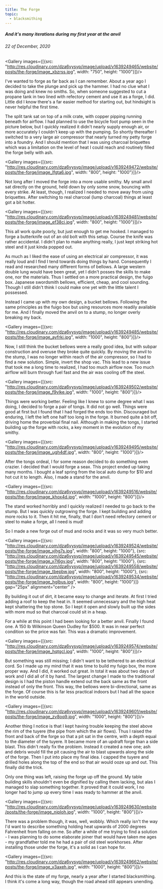 ```yaml
---
title: The Forge
topic:
  - blacksmithing
---
```


##### And it's many iterations during my first year at the anvil

###### 22 of December, 2020

<Gallery images={[{src: "http://res.cloudinary.com/dza6vysyp/image/upload/v1639249465/website/posts/the-forge/image_xbzrss.jpg", width: "750", height: "1000"}]}/>

I've wanted to forge as far back as I can remember. About a year ago I decided to take the plunge and pick up the hammer. I had no clue what I was doing and knew no smiths. So, when someone suggested to cut a propane tank in two lined with refectory cement and use it as a forge, I did. Little did I know there's a far easier method for starting out, but hindsight is never helpful the first time.

The split tank sat on top of a milk crate, with copper pipping running beneath for airflow. I had planned to use the bicycle foot pump seen in the picture below, but I quickly realized it didn't nearly supply enough air, or more accurately I couldn't keep up with the pumping. So shortly thereafter I switched to a very large air compressor that nearly turned my petty forge into a foundry. And I should mention that I was using charcoal briquettes which was a limitation on the level of heat I could reach and routinely filled the forge belly with ash.

<Gallery images={[{src: "http://res.cloudinary.com/dza6vysyp/image/upload/v1639249472/website/posts/the-forge/image_lfgta6.jpg", width: "800", height: "1000"}]}/>

Not long after I moved the forge into a more usable smithy. My small anvil sat directly on the ground, held down by only some snow, bouncing with every strike. At least, though, I realized I needed to move away from using briquettes. After switching to real charcoal (lump charcoal) things at least got a bit hotter.

<Gallery images={[{src: "http://res.cloudinary.com/dza6vysyp/image/upload/v1639249481/website/posts/the-forge/image_ef38ci.jpg", width: "800", height: "1000"}]}/>

This all work quite poorly, but just enough to get me hooked. I managed to forge a butterknife out of an old bolt with this setup. Course the knife was rather accidental. I didn't plan to make anything really, I just kept striking hot steel and it just kinda popped out.

As much as I liked the ease of using an electrical air compressor, it was really loud and I find I tend towards doing things by hand. Consequently I read and researched many different forms of bellows. A large western double lung would have been great, yet I didn't posses the skills to make one, nor the materials. Thus I settled on a more practical design, the fuigo box. Japanese swordsmith bellows, efficient, cheap, and cool sounding. Though I still didn't think I could make one yet with the little talent I possessed.

Instead I came up with my own design, a bucket bellows. Following the same principles as the fuigo box but using resources more readily available for me. And I finally moved the anvil on to a stump, no longer overly breaking my back.

<Gallery images={[{src: "http://res.cloudinary.com/dza6vysyp/image/upload/v1639249485/website/posts/the-forge/image_ayfrki.jpg", width: "1000", height: "800"}]}/>

Now, I still think the bucket bellows were a really good idea, but with subpar construction and overuse they broke quite quickly. By moving the anvil to the stump, I was no longer within reach of the air compressor, so I had to find a new solution. Simple, invert the shop vac. This lead to a new issue that took me a long time to realized, I had too much airflow now. Too much airflow will burn through fuel fast and the air was cooling off the steel.

<Gallery images={[{src: "http://res.cloudinary.com/dza6vysyp/image/upload/v1639249502/website/posts/the-forge/image_f9vlke.jpg", width: "1000", height: "800"}]}/>

Things were working better. Feeling like I knew to some degree what I was doing, I decided to forge a pair of tongs. It did not go well. Things were good at first but I found that I had forged the ends too thin. Discouraged but enduring, I left the left one half too long in the forge. It burned quite a bit off, driving home the proverbial final nail. Although in making the tongs, I started building up the forge with rocks, a key moment in the evolution of my smithy.

<Gallery images={[{src: "http://res.cloudinary.com/dza6vysyp/image/upload/v1639249495/website/posts/the-forge/image_ugh4df.jpg", width: "800", height: "1000"}]}/>

After the tongs ordeal, I for some reason decided to do something even crazier. I decided that I would forge a seax. This project ended up taking many months. I bought a leaf spring from the local auto dump for $10 and hot cut it to length. Also, I made a stand for the anvil.

<Gallery images={[{src: "http://res.cloudinary.com/dza6vysyp/image/upload/v1639249516/website/posts/the-forge/image_khox4d.jpg", width: "1000", height: "800"}]}/>

The stand worked horribly and I quickly realized I needed to go back to the stump. But I was quickly outgrowing the forge. I kept building and adding more rocks to it. Then it hit me, finally, that I don't need refectory cement or steel to make a forge, all I need is mud!

So I made a new forge out of mud and rocks and it was so very much better.

<Gallery
  images={[{src: "http://res.cloudinary.com/dza6vysyp/image/upload/v1639249524/website/posts/the-forge/image_yjhg7s.jpg", width: "800", height: "1000"}, {src: "http://res.cloudinary.com/dza6vysyp/image/upload/v1639249545/website/posts/the-forge/image_v7l6gy.jpg", width: "800", height: "1000"}, {src: "http://res.cloudinary.com/dza6vysyp/image/upload/v1639249558/website/posts/the-forge/image_tbepbw.jpg", width: "800", height: "1000"}, {src: "http://res.cloudinary.com/dza6vysyp/image/upload/v1639249534/website/posts/the-forge/image_hglbus.jpg", width: "800", height: "1000"}]}
  gap="25px"
  alignment="center"
/>

By building it out of dirt, it became easy to change and iterate. At first I tried adding a roof to keep the heat in. It seemed unnecessary and the high heat kept shattering the top stone. So I kept it open and slowly built up the sides with more mud so that charcoal could sit in a heap.

For a while at this point I had been looking for a better anvil. Finally I found one. A 150 lb Wilkinson Queen Dudley for $500. It was in near perfect condition so the price was fair. This was a dramatic improvement.

<Gallery images={[{src: "http://res.cloudinary.com/dza6vysyp/image/upload/v1639249574/website/posts/the-forge/image_hqtgcl.jpg", width: "1000", height: "800"}]}/>

But something was still missing; I didn't want to be tethered to an electrical cord. So I made up my mind that it was time to build my fuigo box, the more proper way. And I did, it worked out great. In total it was about two days of work and I did all of it by hand. The largest change I made to the traditional design is I had the piston handle extend out the back same as the front instead of only the front. This way, the bellows were bi-directional, same as the forge. Of course this is far less practical indoors but I had all the space in the world outside.

<Gallery images={[{src: "http://res.cloudinary.com/dza6vysyp/image/upload/v1639249601/website/posts/the-forge/image_zv8oq9.jpg", width: "1000", height: "800"}]}/>

Another thing I notice is that I kept having trouble keeping the steel above the rim of the tuyere (the pipe from which the air flows). Thus I raised the front and back of the forge so that a pit sat in the centre, with a depth equal to the diameter of the tuyere. It became more of an updraft forge than a side blast. This didn't really fix the problem. Instead it created a new one; ash and debris would fill the pit causing the air to blast upwards along the side of the forge. Then I put into place my final idea. I capped the tuyere and drilled holes along the top of the end so that air would ooze up and out. This finally did the trick.

Only one thing was left, raising the forge up off the ground. My table building skills shouldn't even be dignified by calling them lacking, but alas I managed to slap something together. It proved that it could work, I no longer had to jump up every time I was ready to hammer at the anvil.

<Gallery images={[{src: "http://res.cloudinary.com/dza6vysyp/image/upload/v1639249630/website/posts/the-forge/image_niploh.jpg", width: "1000", height: "800"}]}/>

There was a problem though, it was, well, wobbly. Which really isn't the way I'd want to describe something holding heat upwards of 2000 degrees Fahrenheit from falling on me. So after a while of me trying to find a solution - I was planning to do some elaborate joiner that would have taken me ages - my grandfather told me he had a pair of old steel workhorses. After installing those under the forge, it's a solid as I can hope for.

<Gallery images={[{src: "http://res.cloudinary.com/dza6vysyp/image/upload/v1639249662/website/posts/the-forge/image_v3axeh.jpg", width: "1000", height: "800"}]}/>

And this is the state of my forge, nearly a year after I started blacksmithing. I think it's come a long way, though the road ahead still appears unending.
